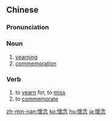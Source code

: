 {{also|怀念}}
==Chinese==
{{zh-forms|s=怀念}}

===Pronunciation===
{{zh-pron
|m=huáiniàn
|c=waai4 nim6
|mn=hoâi-liām
|cat=n,v
}}

===Noun===
{{zh-noun}}

# [[yearning]]
# [[commemoration]]

===Verb===
{{zh-verb}}

# to [[yearn]] for, to [[miss]]
# to [[commemorate]]

[[zh-min-nan:懷念]]
[[ko:懷念]]
[[hu:懷念]]
[[ja:懷念]]
